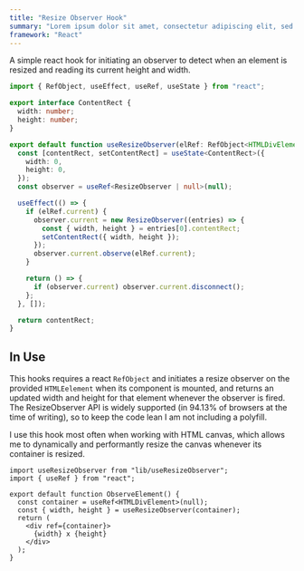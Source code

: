 ```yaml
---
title: "Resize Observer Hook"
summary: "Lorem ipsum dolor sit amet, consectetur adipiscing elit, sed do eiusmod tempor incididunt ut labore et dolore magna aliqua."
framework: "React"
---
```


A simple react hook for initiating an observer to detect when an element is resized and reading its current height and width.

```ts title="useResizeObserver.ts"
import { RefObject, useEffect, useRef, useState } from "react";

export interface ContentRect {
  width: number;
  height: number;
}

export default function useResizeObserver(elRef: RefObject<HTMLDivElement>) {
  const [contentRect, setContentRect] = useState<ContentRect>({
    width: 0,
    height: 0,
  });
  const observer = useRef<ResizeObserver | null>(null);

  useEffect(() => {
    if (elRef.current) {
      observer.current = new ResizeObserver((entries) => {
        const { width, height } = entries[0].contentRect;
        setContentRect({ width, height });
      });
      observer.current.observe(elRef.current);
    }

    return () => {
      if (observer.current) observer.current.disconnect();
    };
  }, []);

  return contentRect;
}
```

## In Use

This hooks requires a react `RefObject` and initiates a resize observer on the provided `HTMLEelement` when its component is mounted, and returns an updated width and height for that element whenever the observer is fired. The ResizeObserver API is widely supported (in 94.13% of browsers at the time of writing), so to keep the code lean I am not including a polyfill.

I use this hook most often when working with HTML canvas, which allows me to dynamically and performantly resize the canvas whenever its container is resized.

```tsx title="ObserveElement.tsx"
import useResizeObserver from "lib/useResizeObserver";
import { useRef } from "react";

export default function ObserveElement() {
  const container = useRef<HTMLDivElement>(null);
  const { width, height } = useResizeObserver(container);
  return (
    <div ref={container}>
      {width} x {height}
    </div>
  );
}
```

<ROTest />
